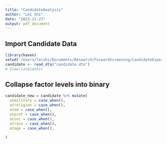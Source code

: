 ```yaml
---
title: "CandidateAnalysis"
author: "Lei Shi"
date: "2023-11-23"
output: pdf_document
---
```


## Import Candidate Data

```r
library(haven)
setwd('/Users/leishi/Documents/Research/ForwardScreening/CandidateExperiment')
candidate <- read_dta("candidate.dta")
# View(candidate)
```


## Collapse factor levels into binary
```r
candidate_new = candidate %>% mutate(
  atmilitary = case_when(),
  atreligion = case_when(),
  ated = case_when(),
  atprof = case_when(),
  atinc = case_when(),
  atrace = case_when(),
  atage = case_when(),
  
)


```




